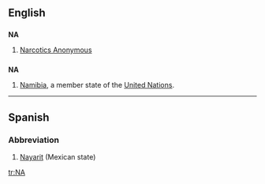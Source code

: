 {{see|Appendix:Variations of "na"}}
==English==

==={{initialism}}===
'''NA'''

# [[w:Narcotics Anonymous|Narcotics Anonymous]]

==={{abbreviation}}===
'''NA'''
#[[Namibia]], a member state of the [[United Nations]].


----

==Spanish==

===Abbreviation===
{{infl|es|abbreviation}}

# [[Nayarit]] (Mexican state)

[[tr:NA]]